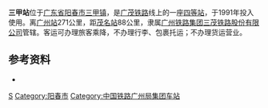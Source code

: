 {{Infobox China railway station
|车站名称=三甲站
|图片=
|图片介绍=
|车站拼音={{lang|la|Sānjiǎ Zhàn}}
|英文名称={{lang|en|Sanjia Railway Station}}
|车站代码=24167<ref>{{cite book|title=中华人民共和国铁路车站代码（GB/T 10302-2010）|publisher=中国标准出版社|year=2010|isbn=155066140495|ignore-isbn-error=true|pages=30}}</ref>
|电报码 = 
|拼音码 = 
|车站类型=客运
|车站位置={{CHN}}[[广东省|广东省]][[阳江市|阳江市]][[阳春市|阳春市]][[三甲镇|三甲镇]]
|坐标=
|归属=[[广州铁路集团|广州铁路集团]]
|使用状态=使用中
|线路=[[广茂铁路|广茂铁路]]
|车站等级=[[四等站_(中国大陆)|四等站]]
|月台数目=
|網站=
}}
'''三甲站'''位于[[广东省|广东省]][[阳春市|阳春市]][[三甲镇|三甲镇]]，是[[广茂铁路|广茂铁路]]线上的一座[[四等站|四等站]]，于1991年投入使用。离[[广州站|广州站]]271公里，距[[茂名站|茂名站]]88公里，隶属[[广州铁路集团|广州铁路集团]][[三茂铁路股份有限公司|三茂铁路股份有限公司]]管辖。客运可办理旅客乘降，不办理行李、包裹托运；不办理货运营业。

==参考资料==
{{reflist}}
*{{Citation 
|author =孙本祥
|year=2003年
|title=《中国铁路站名词典》
|publisher=中国铁道出版社
|isbn=7-113-03941-3
|page=470页
}}

{{广茂铁路}}
{{China-rail-stub}}

[[Category:阳江市铁路车站|S]]
[[Category:阳春市|Category:阳春市]]
[[Category:中国铁路广州局集团车站|Category:中国铁路广州局集团车站]]